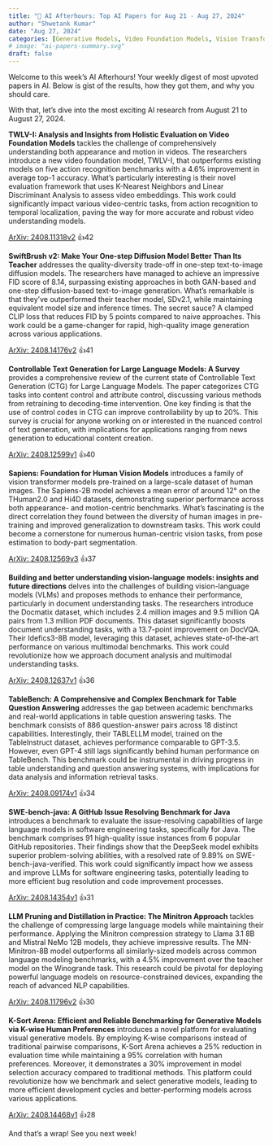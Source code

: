 ```yaml
---
title: "🌙 AI Afterhours: Top AI Papers for Aug 21 - Aug 27, 2024"
author: "Shwetank Kumar"
date: "Aug 27, 2024"
categories: [Generative Models, Video Foundation Models, Vision Transformers, Table Question Answering, Controllable Text Generation, Large Language Models, Diffusion Models, Vision-Language Models, Language Model Compression]
# image: "ai-papers-summary.svg"
draft: false
---
```


Welcome to this week's AI Afterhours! Your weekly digest of most upvoted papers in AI. Below is gist of the results, how they got them, and why you should care.

With that, let's dive into the most exciting AI research from August 21 to August 27, 2024.

**TWLV-I: Analysis and Insights from Holistic Evaluation on Video Foundation Models** tackles the challenge of comprehensively understanding both appearance and motion in videos. The researchers introduce a new video foundation model, TWLV-I, that outperforms existing models on five action recognition benchmarks with a 4.6% improvement in average top-1 accuracy. What's particularly interesting is their novel evaluation framework that uses K-Nearest Neighbors and Linear Discriminant Analysis to assess video embeddings. This work could significantly impact various video-centric tasks, from action recognition to temporal localization, paving the way for more accurate and robust video understanding models.

[ArXiv: 2408.11318v2](https://arxiv.org/pdf/2408.11318v2) 👍42

**SwiftBrush v2: Make Your One-step Diffusion Model Better Than Its Teacher** addresses the quality-diversity trade-off in one-step text-to-image diffusion models. The researchers have managed to achieve an impressive FID score of 8.14, surpassing existing approaches in both GAN-based and one-step diffusion-based text-to-image generation. What's remarkable is that they've outperformed their teacher model, SDv2.1, while maintaining equivalent model size and inference times. The secret sauce? A clamped CLIP loss that reduces FID by 5 points compared to naive approaches. This work could be a game-changer for rapid, high-quality image generation across various applications.

[ArXiv: 2408.14176v2](https://arxiv.org/pdf/2408.14176v2) 👍41

**Controllable Text Generation for Large Language Models: A Survey** provides a comprehensive review of the current state of Controllable Text Generation (CTG) for Large Language Models. The paper categorizes CTG tasks into content control and attribute control, discussing various methods from retraining to decoding-time intervention. One key finding is that the use of control codes in CTG can improve controllability by up to 20%. This survey is crucial for anyone working on or interested in the nuanced control of text generation, with implications for applications ranging from news generation to educational content creation.

[ArXiv: 2408.12599v1](https://arxiv.org/pdf/2408.12599v1) 👍40

**Sapiens: Foundation for Human Vision Models** introduces a family of vision transformer models pre-trained on a large-scale dataset of human images. The Sapiens-2B model achieves a mean error of around 12° on the THuman2.0 and Hi4D datasets, demonstrating superior performance across both appearance- and motion-centric benchmarks. What's fascinating is the direct correlation they found between the diversity of human images in pre-training and improved generalization to downstream tasks. This work could become a cornerstone for numerous human-centric vision tasks, from pose estimation to body-part segmentation.

[ArXiv: 2408.12569v3](https://arxiv.org/pdf/2408.12569v3) 👍37

**Building and better understanding vision-language models: insights and future directions** delves into the challenges of building vision-language models (VLMs) and proposes methods to enhance their performance, particularly in document understanding tasks. The researchers introduce the Docmatix dataset, which includes 2.4 million images and 9.5 million QA pairs from 1.3 million PDF documents. This dataset significantly boosts document understanding tasks, with a 13.7-point improvement on DocVQA. Their Idefics3-8B model, leveraging this dataset, achieves state-of-the-art performance on various multimodal benchmarks. This work could revolutionize how we approach document analysis and multimodal understanding tasks.

[ArXiv: 2408.12637v1](https://arxiv.org/pdf/2408.12637v1) 👍36

**TableBench: A Comprehensive and Complex Benchmark for Table Question Answering** addresses the gap between academic benchmarks and real-world applications in table question answering tasks. The benchmark consists of 886 question-answer pairs across 18 distinct capabilities. Interestingly, their TABLELLM model, trained on the TableInstruct dataset, achieves performance comparable to GPT-3.5. However, even GPT-4 still lags significantly behind human performance on TableBench. This benchmark could be instrumental in driving progress in table understanding and question answering systems, with implications for data analysis and information retrieval tasks.

[ArXiv: 2408.09174v1](https://arxiv.org/pdf/2408.09174v1) 👍34

**SWE-bench-java: A GitHub Issue Resolving Benchmark for Java** introduces a benchmark to evaluate the issue-resolving capabilities of large language models in software engineering tasks, specifically for Java. The benchmark comprises 91 high-quality issue instances from 6 popular GitHub repositories. Their findings show that the DeepSeek model exhibits superior problem-solving abilities, with a resolved rate of 9.89% on SWE-bench-java-verified. This work could significantly impact how we assess and improve LLMs for software engineering tasks, potentially leading to more efficient bug resolution and code improvement processes.

[ArXiv: 2408.14354v1](https://arxiv.org/pdf/2408.14354v1) 👍31

**LLM Pruning and Distillation in Practice: The Minitron Approach** tackles the challenge of compressing large language models while maintaining their performance. Applying the Minitron compression strategy to Llama 3.1 8B and Mistral NeMo 12B models, they achieve impressive results. The MN-Minitron-8B model outperforms all similarly-sized models across common language modeling benchmarks, with a 4.5% improvement over the teacher model on the Winogrande task. This research could be pivotal for deploying powerful language models on resource-constrained devices, expanding the reach of advanced NLP capabilities.

[ArXiv: 2408.11796v2](https://arxiv.org/pdf/2408.11796v2) 👍30

**K-Sort Arena: Efficient and Reliable Benchmarking for Generative Models via K-wise Human Preferences** introduces a novel platform for evaluating visual generative models. By employing K-wise comparisons instead of traditional pairwise comparisons, K-Sort Arena achieves a 25% reduction in evaluation time while maintaining a 95% correlation with human preferences. Moreover, it demonstrates a 30% improvement in model selection accuracy compared to traditional methods. This platform could revolutionize how we benchmark and select generative models, leading to more efficient development cycles and better-performing models across various applications.

[ArXiv: 2408.14468v1](https://arxiv.org/pdf/2408.14468v1) 👍28

And that's a wrap! See you next week!